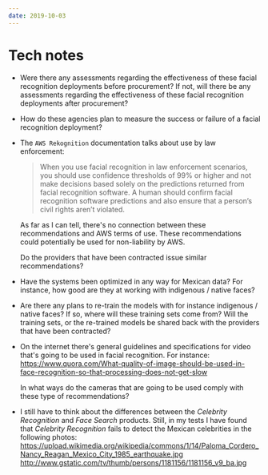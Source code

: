 ```yaml
---
date: 2019-10-03
---
```


# Tech notes

  - Were there any assessments regarding the effectiveness of these
    facial recognition deployments before procurement? If not, will
    there be any assessments regarding the effectiveness of these facial
    recognition deployments after procurement?

  - How do these agencies plan to measure the success or failure of a
    facial recognition deployment?

  - The `AWS Rekognition` documentation talks about use by law
    enforcement:
    
    > When you use facial recognition in law enforcement scenarios, you
    > should use confidence thresholds of 99% or higher and not make
    > decisions based solely on the predictions returned from facial
    > recognition software. A human should confirm facial recognition
    > software predictions and also ensure that a person’s civil rights
    > aren’t violated.
    
    As far as I can tell, there's no connection between these
    recommendations and AWS terms of use. These recommendations could
    potentially be used for non-liability by AWS.
    
    Do the providers that have been contracted issue similar
    recommendations?

  - Have the systems been optimized in any way for Mexican data? For
    instance, how good are they at working with indigenous / native
    faces?

  - Are there any plans to re-train the models with for instance
    indigenous / native faces? If so, where will these training sets
    come from? Will the training sets, or the re-trained models be
    shared back with the providers that have been contracted?

  - On the internet there's general guidelines and specifications for
    video that's going to be used in facial recognition. For instance:
    <https://www.quora.com/What-quality-of-image-should-be-used-in-face-recognition-so-that-processing-does-not-get-slow>
    
    In what ways do the cameras that are going to be used comply with
    these type of recommendations?

  - I still have to think about the differences between the *Celebrity
    Recognition* and *Face Search* products. Still, in my tests I have
    found that *Celebrity Recognition* fails to detect the Mexican
    celebrities in the following photos:
    <https://upload.wikimedia.org/wikipedia/commons/1/14/Paloma_Cordero_Nancy_Reagan_Mexico_City_1985_earthquake.jpg>
    <http://www.gstatic.com/tv/thumb/persons/1181156/1181156_v9_ba.jpg>
